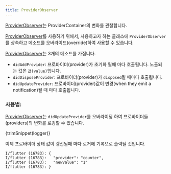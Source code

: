 ```yaml
---
title: ProviderObserver
---
```



[ProviderObserver]는 ProviderContainer의 변화를 관찰합니다.

[ProviderObserver]를 사용하기 위해서, 사용하고자 하는 클래스에 `ProviderObserver`를 상속하고
메소드를 오버라이드(override)하여 사용할 수 있습니다. 

[ProviderObserver]는 3개의 메소드를 가집니다.

- `didAddProvider`:  프로바이더(provider)가 초기화 될때 마다 호출됩니다. 노출되는 값은 `값(value)`입니다. 
- `didDisposeProvider`: 프로바이더(provider)가 `disposed`될 때마다 호출됩니다.
- `didUpdateProvider`: 프로바이더(provider)값이 변경(when they emit a notification)될 때 마다 호출됩니다.

### 사용법:

[ProviderObserver]는 `didUpdateProvider`를 오버라이딩 하여 프로바이더들(providers)의 변화를 로깅할 수 있습니다. 

<CodeBlock>{trimSnippet(logger)}</CodeBlock>

이제 프로바이더 상태 값이 갱신될때 마다 로거에 기록으로 출력될 것입니다. 

```
I/flutter (16783): {
I/flutter (16783):   "provider": "counter",
I/flutter (16783):   "newValue": "1"
I/flutter (16783): }
```

[providerobserver]: https://pub.dev/documentation/riverpod/latest/riverpod/ProviderObserver-class.html
